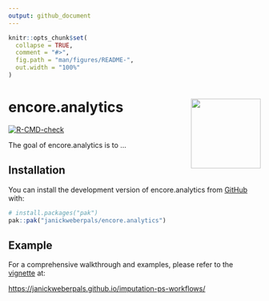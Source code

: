 ```yaml
---
output: github_document
---
```


<!-- README.md is generated from README.Rmd. Please edit that file -->

```r
knitr::opts_chunk$set(
  collapse = TRUE,
  comment = "#>",
  fig.path = "man/figures/README-",
  out.width = "100%"
)
```

# encore.analytics <img src="man/figures/logo.png" align="right" height="139" alt="" />

<!-- badges: start -->

[![R-CMD-check](https://github.com/janickweberpals/encore.analytics/actions/workflows/R-CMD-check.yaml/badge.svg)](https://github.com/janickweberpals/encore.analytics/actions/workflows/R-CMD-check.yaml)

<!-- badges: end -->

The goal of encore.analytics is to ...

## Installation

You can install the development version of encore.analytics from [GitHub](https://github.com/) with:

``` r
# install.packages("pak")
pak::pak("janickweberpals/encore.analytics")
```

## Example

For a comprehensive walkthrough and examples, please refer to the [vignette](https://janickweberpals.github.io/imputation-ps-workflows/) at:

<https://janickweberpals.github.io/imputation-ps-workflows/>

